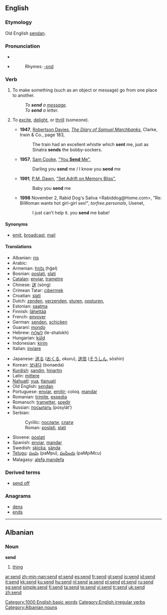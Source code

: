 ==English==

{{rank|greater|army|horse|567|send|peace|glad|hair}}

===Etymology===
Old English [[sendan]].

===Pronunciation===
*{{IPA|/ˈsend/}}
*{{audio|en-us-send.ogg|Audio (US)}}
*:Rhymes: [[Rhymes:English:-ɛnd|-ɛnd]]

===Verb===
{{en-verb|sends|sending|sent}} {{transitive}}

# To make something (such as an object or message) go from one place to another.
#: ''To '''send''' a [[message]].''
#: ''To '''send''' a letter.''
#{{slang|dated}} To [[excite]], [[delight]], or [[thrill]] (someone).
#*'''1947''', [[w:Robertson Davies|Robertson Davies]], ''[[w:The Diary of Samuel Marchbanks|The Diary of Samuel Marchbanks]]'', Clarke, Irwin & Co., page 183,
#*:The train had an excellent whistle which '''sent''' me, just as Sinatra '''sends''' the bobby-sockers.
#*'''1957''', [[w:Sam Cooke|Sam Cooke]], [[w:You Send Me|"You '''Send''' Me"]],
#*:Darling you '''send''' me / I know you '''send''' me
#*'''1991''', [[w:P.M. Dawn|P.M. Dawn]], [[w:Set Adrift on Memory Bliss|"Set Adrift on Memory Bliss"]],
#*:Baby you '''send''' me
#*'''1998''' November 2, Rabid Dog's Saliva <Rabiddog@Home.com>, "Re: BiWoman wants hot girl-girl sex!", ''torfree.personals'', Usenet,
#*:I just can't help it. you<!--sic--> '''send''' me babe!

====Synonyms====
*{{i-c|make something go somewhere}} [[emit]], [[broadcast]], [[mail]]

====Translations====
{{trans-top|make something go somewhere}}
*Albanian: [[nis]]
*Arabic: {{ARchar|[[ارسل]]}} {{IPAchar|(’ársala)}}
*Armenian: [[հղել]] (hğel)
*Bosnian: [[poslati]], [[slati]]
*[[Catalan]]: [[enviar]], [[trametre]]
*Chinese: [[送]] (sòng)
*Crimean Tatar: [[cıbermek]]
*Croatian: [[slati]]
*Dutch: [[zenden]], [[verzenden]], [[sturen]], [[opsturen]],
*Estonian: [[saatma]]
*Finnish: [[lähettää]]
*French: [[envoyer]]
*German: [[senden]], [[schicken]]
*Guaraní: [[mondo]]
*Hebrew: [[לשלוח]] (le-shalokh)
*Hungarian: [[küld]]
*Indonesian: [[kirim]]
*Italian: [[inviare]]
{{trans-mid}}
*Japanese: [[送る]] ([[おくる]], okuru), [[送信]] ([[そうしん]], sōshin)
*Korean: [[보내다]] (bonaeda)
*[[Kurdish]]: [[şandin]], [[hinartin]]
*Latin: [[mittere]]
*[[Nahuatl]]: [[yua]], [[tlanuati]]
*Old English: [[sendan]]
*Portuguese: [[enviar]], [[emitir]]; coloq. [[mandar]]
*Romanian: [[trimite]], [[expedia]]
*Romansch: [[trametter]], [[spedir]]
*Russian: [[посылать]] (posylát’)
*Serbian:
*:Cyrillic: [[послати]], [[слати]]
*:Roman: [[poslati]], [[slati]]
*Slovene: [[poslati]]
*Spanish: [[enviar]], [[mandar]]
*Swedish: [[skicka]], [[sända]]
*[[Telugu]]: [[పంపు]] (paMpu), [[పంపించు]] (paMpiMcu)
*Malagasy: [[:mg:alefa|alefa,mandefa]]

{{trans-bottom}}

===Derived terms===

*[[send off]]

===Anagrams===
*[[dens]]
*[[ends]]

[[Category:1000 English basic words]]
[[Category:English irregular verbs]]

----

==Albanian==

===Noun===
'''send''' {{m}}

# [[thing]]

[[Category:Albanian nouns]]

[[ar:send]]
[[zh-min-nan:send]]
[[el:send]]
[[es:send]]
[[fr:send]]
[[gl:send]]
[[io:send]]
[[id:send]]
[[it:send]]
[[kk:send]]
[[ku:send]]
[[hu:send]]
[[nl:send]]
[[ja:send]]
[[pl:send]]
[[pt:send]]
[[ru:send]]
[[sg:send]]
[[simple:send]]
[[fi:send]]
[[ta:send]]
[[te:send]]
[[vi:send]]
[[tr:send]]
[[uk:send]]
[[zh:send]]